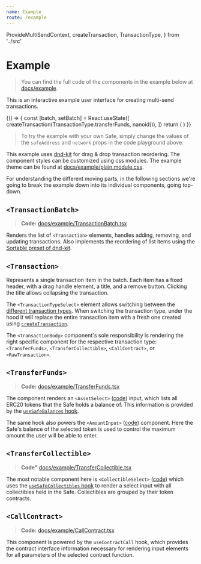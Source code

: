 ```yaml
---
name: Example
route: /example
---
```


  ProvideMultiSendContext,
  createTransaction,
  TransactionType,
} from '../src'

# Example

> You can find the full code of the components in the example below at [docs/example](https://github.com/gnosis/react-multisend/tree/main/docs/example).

This is an interactive example user interface for creating multi-send transactions.

<Playground>
  {() => {
    const [batch, setBatch] = React.useState([
      createTransaction(TransactionType.transferFunds, nanoid()),
    ])
    return (
      <ProvideMultiSendContext
        safeAddress="0x1076f084A3703E1701a1a97F837906e56370D4f9"
        network="4"
      >
        <TransactionBatch
          value={batch}
          onChange={setBatch}
          classNames={classNames}
        />
      </ProvideMultiSendContext>
    )
  }}
</Playground>

> To try the example with your own Safe, simply change the values of the `safeAddress` and `network` props in the code playground above.

This example uses [dnd-kit](https://dndkit.com) for drag & drop transaction reordering.
The component styles can be customized using css modules. The example theme can be found at [docs/example/plain.module.css](https://github.com/gnosis/react-multisend/blob/main/docs/example/plain.module.css).

For understanding the different moving parts, in the following sections we're going to break the example down into its individual components, going top-down.

## `<TransactionBatch>`

> **Code:** [docs/example/TransactionBatch.tsx](https://github.com/gnosis/react-multisend/blob/main/docs/example/TransactionBatch.tsx)

Renders the list of `<Transaction>` elements, handles adding, removing, and updating transactions.
Also implements the reordering of list items using the [Sortable preset of dnd-kit](https://docs.dndkit.com/presets/sortable).

## `<Transaction>`

Represents a single transaction item in the batch.
Each item has a fixed header, with a drag handle element, a title, and a remove button.
Clicking the title allows collapsing the transaction.

The `<TransactionTypeSelect>` element allows switching between the [different transaction types](/usage#transactionType).
When switching the transaction type, under the hood it will replace the entire transaction item with a fresh one created using [`createTransaction`](/api#createTransaction).

The `<TransactionBody>` component's sole responsibility is rendering the right specific component for the respective transaction type: `<TransferFunds>`, `<TransferCollectible>`, `<CallContract>`, or `<RawTransaction>`.

## `<TransferFunds>`

> **Code:** [docs/example/TransferFunds.tsx](https://github.com/gnosis/react-multisend/blob/main/docs/example/TransferFunds.tsx)

The component renders an `<AssetSelect>` ([code](https://github.com/gnosis/react-multisend/blob/main/docs/example/AssetSelect.tsx)) input, which lists all ERC20 tokens that the Safe holds a balance of.
This information is provided by the [`useSafeBalances` hook](/usage#usesafebalances-hook).

The same hook also powers the `<AmountInput>` ([code](https://github.com/gnosis/react-multisend/blob/main/docs/example/AmountInput.tsx)) component. Here the Safe's balance of the selected token is used to control the maximum amount the user will be able to enter.

## `<TransferCollectible>`

> **Code"** [docs/example/TransferCollectible.tsx](https://github.com/gnosis/react-multisend/blob/main/docs/example/TransferCollectible.tsx)

The most notable component here is `<CollectibleSelect>` ([code](https://github.com/gnosis/react-multisend/blob/main/docs/example/CollectibleSelect.tsx)) which uses the [`useSafeCollectibles` hook](/usage#usesafebalances-hook) to render a select input with all collectibles held in the Safe.
Collectibles are grouped by their token contracts.

## `<CallContract>`

> **Code:** [docs/example/CallContract.tsx](https://github.com/gnosis/react-multisend/blob/main/docs/example/CallContract.tsx)

This component is powered by the `useContractCall` hook, which provides the contract interface information necessary for rendering input elements for all parameters of the selected contract function.
